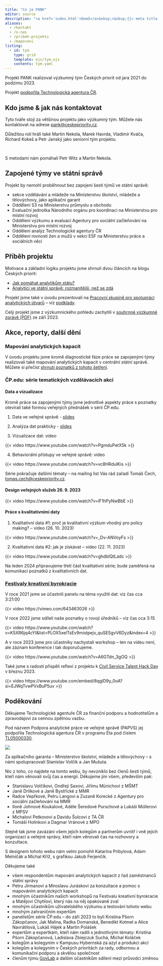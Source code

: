 ```yaml
---
title: "Co je PANK"
editor: source
description: "<a href='index.html'>Domů</a>&nbsp;>&nbsp;{{< meta title >}}"
aliases: 
  - /kontakt
  - /o-nas
  - /pribeh-projektu
  - /mapovani
listing: 
  - id: tym
    type: grid
    template: ejs/tym.ejs
    contents: tym.yaml
---
```


Projekt PANK realizoval výzkumný tým Českých priorit od jara 2021 do podzimu 2023. 

:::{.aside}
Projekt [podpořila Technologická agentura ČR](https://starfos.tacr.cz/cs/project/TL05000330).
:::


## Kdo jsme & jak nás kontaktovat {#kontakt}

Tyto tváře stojí za většinou projektu jako výzkumný tým. Můžete nás kontaktovat na adrese <pank@ceskepriority.cz>.

:::{#tym}
:::

:::{.aside}

Důležitou roli hráli také Martin Nekola, Marek Havrda, Vladimír Kváča, Richard Kokeš a Petr Janský jako seniorní tým projektu.

<br>

S metodami nám pomáhali Petr Witz a Martin Nekola.

:::

## Zapojené týmy ve státní správě

Projekt by nemohl proběhnout bez zapojení šesti týmů ve státní správě:

- sekce vzdělávání a mládeže na Ministerstvu školství, mládeže a tělovýchovy, jako aplikační garant
- Oddělení S3 na Ministerstvu průmyslu a obchodu
- Evaluační jednotka Národního orgánu pro koordinaci na Ministerstvu pro místní rozvoj
- Oddělení výzkumu a evaluací Agentury pro sociální začleňování na Ministerstvu pro místní rozvoj
- Oddělení analýz Technologické agentury ČR
- Oddělení rovnosti žen a mužů v sekci ESF na Ministerstvu práce a sociálních věcí

## Příběh projektu

Motivace a základní logiku projektu jsme shrnuli dvou článcích na blogu Českých priorit:

- [Jak pomáhat analytikům státu?](https://www.ceskepriority.cz/blog/jak-pomahat-analytikum-statu)
- [Analytici ve státní správě: rozmanitější, než se zdá](https://www.ceskepriority.cz/blog/analytici-ve-statni-sprave-rozmanitejsi-nez-se-zda)

Projekt jsme také v úvodu prezentovali na [Pracovní skupině pro spolupráci analytických útvarů](https://www.cr2030.cz/pracovni-skupina-pro-koordinaci-analyticky-utvaru/) -- viz [podklady](https://www.cr2030.cz/wp-content/uploads/2021/06/6.-jedn%C3%A1n%C3%AD-PSSA%C3%9A.zip).

Celý projekt jsme z výzkumnického pohledu zachytili v [souhrnné výzkumné zprávě (PDF)](/downloads/pank_souhrnna-zprava-202309.pdf) ze září 2023. 

## Akce, reporty, další dění

### Mapování analytických kapacit

V úvodu projektu jsme kromě diagnostické fáze práce se zapojenými týmy realizovali také mapování analytických kapacit v centrální státní správě. Můžete si přečíst [shrnutí poznatků z tohoto šetření](/mapovani/mapovani-shrnuti.pdf). 

### ČP.edu: série tematických vzdělávacích akcí {#cpedu}

#### Data a vizualizace {#cpedu-data}

Kromě práce se zapojenými týmy jsme jednotlivé aspekty práce s poznatky otevírali také formou veřejných přednášek v sérii ČP.edu.

1. Data ve veřejné správě - [slides](https://drive.google.com/file/d/14G9JW2O70bTxA41_bmBRuHHLPs23IUzV/view?usp=drive_link)

2. Analýza dat prakticky - [slides](https://drive.google.com/file/d/1vPXDhyM0_ceeE3lh-c4LHJXIWCRDkd0-/view?usp=drive_link)

3. Vizualizace dat: video

{{< video https://www.youtube.com/watch?v=PgmduPetX5k >}}

4. Behaviorální přístupy ve veřejné správě: video

{{< video https://www.youtube.com/watch?v=vc8HRdulKis >}}

Série pokračuje dalšími tématy -- na mailing list Vás rád zařadí Tomáš Čech, <tomas.cech@ceskepriority.cz>.

#### Design veřejných služeb 26. 9. 2023

{{< video https://www.youtube.com/watch?v=lF1hPyNwBbE >}}

#### Práce s kvalitativními daty  {#cpedu-kvali}

1. Kvalitativní data #1: proč je kvalitativní výzkum vhodný pro policy making? -- video (26. 10. 2023)

{{< video https://www.youtube.com/watch?v=_Dv-ANVoyFs >}}

2. Kvalitativní data #2: jak je získávat -- video (22. 11. 2023)

{{< video https://www.youtube.com/watch?v=ghdbIQtLadc >}}

Na leden 2024 připravujeme třetí část kvalitativní série; bude zaměřená na komunikaci poznatků z kvalitativních dat.

### [Festivaly kreativní byrokracie](https://creativebureaucracy.cz/)

V roce 2021 jsme se účastnili panelu na téma využití dat: viz čas cca 3:21:00

{{< video https://vimeo.com/643463026 >}}

V roce 2022 jsme sdíleli naše poznatky o rovoji úředníků -- viz čas cca 3:15

{{< video https://www.youtube.com/watch?v=K5XR6jq4cYI&list=PLOX5xelTsEv9mistpejv_quSESgvV6Dyz&index=4 >}}

A v roce 2023 jsme pro účastníky nachystali workshop -- ten na videu není, ale záznam konference i tak doporučujeme.

{{< video https://www.youtube.com/watch?v=A6GTdn_3gOQ >}}

Také jsme s radostí přispěli reflexí z projektu k [Civil Service Talent Hack Day](https://cesko.digital/events/civil-service-talent-hackday-2023) v březnu 2023.

{{< video https://www.youtube.com/embed/8qglD9y_0oA?si=EJWqTvwPVxBuP5uv >}}




## Poděkování

Děkujeme Technologické agentuře ČR za finanční podporu a hodnotitelům a zpravodajovi za cennou zpětnou vazbu.

Pod názvem Podpora analytické práce ve veřejné správě (PAPVS) jej podpořila Technologická agentura ČR v programu Éta pod číslem [TL05000330](https://starfos.tacr.cz/cs/project/TL05000330).

![](images/logolink_eta-b.png)

Za aplikačního garanta -- Ministerstvo školství, mládeže a tělovýchovy -- s námi spolupracovali Stanislav Volčík a Jan Mušuta.

Nic z toho, co najdete na tomto webu, by nevzniklo bez členů šesti týmů, kteří nám věnovali svůj čas a energii. Děkujeme jim všem, především pak:

- Stanislavu Volčíkovi, Ondřeji Saxovi, Jiřímu Münichovi z MŠMT
- Janě Drlíkové a Janě Bystřické z MMR
- Radce Vepřkové, Petru Langovi a Zuzaně Korecké z Agentury pro sociální začleňování na MMR
- Iloně Johnové Koukalové, Adéle Šeredové Purschové a Lukáši Müllerovi z MPSV
- Michalovi Petkovovi a Davidu Šulcovi z TA ČR
- Tomáši Holinkovi a Dagmar Vránové z MPO

Stejně tak jsme zavázáni všem jejich kolegům a partnerům uvnitř i vně jejich organizací a veřejné správy, kteří nám věnovali čas na rozhovory a konzultace.

S designem tohoto webu nám velmi pomohli Katarína Pribylová, Adam Melničák a Michal Kříž, s grafikou Jakub Ferjenčík.

Děkujeme také

- všem respondentům mapování analytických kapacit z řad zaměstnanců státní správy
- Petru Jirmanovi a Miroslavu Juráskovi za konzultace a pomoc s mapováním analytických kapacit
- mnohým účastníkům našich workshopů na Festivalu kreativní byrokracie a Matějovi Chytilovi, který nás na něj opakovaně zval
- mnohým účastníkům uživatelského výzkumu a testování tohoto webu
- mnohým zahraničním expertům
- panelistům série ČP.edu -- do září 2023 to byli Kristína Pšorn Zákopčanov, Jak Malina, Radka Domanská, Benedikt Kotmel a Alice Navrátilová, Lukáš Hájek a Martin Polášek
- expertům a expertkám, kteří nám radili s jednotlivými tématy: Kristína Pšorn Zákopčanová, Ladislava Zbiejczuk Suchá, Michal Koláček
- kolegům a kolegyním v Kampusu Hybernská za azyl a produkci akcí
- kolegům a kolegyním  v Českých prioritách za rady, odbornou a komunikační podporu a skvělou společnost
- členům týmu [GovLab](https://govlab.cz/) a dalším účastníkům sdílení mezi průvodci změnou


